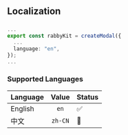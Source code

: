 ## Localization

###

```ts filename="app.ts"
...
export const rabbyKit = createModal({
  ...
  language: "en",
});
...
```

### Supported Languages

| Language |  Value  | Status |
| :------- | :-----: | ------ |
| English  |  `en`   | ✅     |
| 中文     | `zh-CN` | 🚧     |
